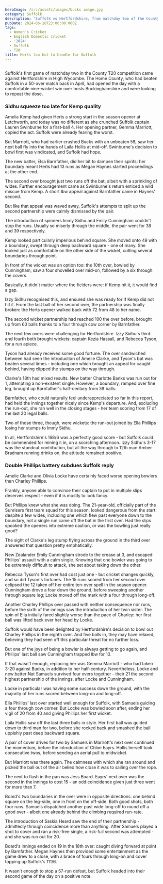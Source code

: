 ```yaml
---
heroImage: /src/assets/images/bucks image.jpg
category: Suffolk
description: 'Suffolk vs Hertfordshire, from matchday two of the County T20 at High Wycombe.'
pubDate: 2024-06-16T23:00:00.000Z
tags:
  - Women's Cricket
  - English Domestic Cricket
  - '2024'
  - Suffolk
  - T20
title: Herts too hot to handle for Suffolk
---
```


##

Suffolk's first game of matchday two in the County T20 competition came against Hertfordshire in High Wycombe. The Home County, who had beaten Suffolk in a 50-over match back in April, had opened the day with a comfortable nine-wicket win over hosts Buckinghamshire and were looking to repeat the dose.

### Sidhu squeeze too late for Kemp quality

Amelia Kemp had given Herts a strong start in the season opener at Letchworth, and today was no different as she crunched Suffolk captain Lauren Swinburne for a first-ball 4. Her opening partner, Gemma Marriott, copied the act. Suffolk were already fearing the worst.

But Marriott, who had earlier crushed Bucks with an unbeaten 58, saw her next ball fly into the hands of Laila Hollis at mid-off. Swinburne's decision to bowl first was vindicated, and Suffolk had hope.

The new batter, Elsa Barnfather, did her bit to dampen their spirits: her boundary meant Herts had 13 runs as Megan Haynes started proceedings at the other end.

The second over brought just two runs off the bat, albeit with a sprinkling of wides. Further encouragement came as Swinburne's return enticed a wild miscue from Kemp. A short lbw appeal against Barnfather came in Haynes' second.

But like that appeal was waved away, Suffolk's attempts to split up the second partnership were calmly dismissed by the pair.

The introduction of spinners Immy Sidhu and Emily Cunningham couldn't stop the runs. Usually so miserly through the middle, the pair went for 38 and 39 respectively.

Kemp looked particularly imperious behind square. She moved onto 49 with a boundary, swept through deep backward square - one of many. She looked just as comfortable on the other side of the wicket, cutting several boundaries through point.

In front of the wicket was an option too: the 10th over, bowled by Cunningham, saw a four shovelled over mid-on, followed by a six through the covers.

Basically, it didn't matter where the fielders were: if Kemp hit it, it would find a gap.

Izzy Sidhu recognised this, and ensured she was ready for if Kemp did not hit it. From the last ball of her second over, the partnership was finally broken: the Herts opener walked back with 72 from 48 to her name.

The second wicket partnership had reached 100 the over before, brought up from 63 balls thanks to a four through cow corner by Barnfather.

The next few overs were challenging for Hertfordshire. Izzy Sidhu's third and fourth both brought wickets: captain Kezia Hassall, and Rebecca Tyson, for a run apiece.

Tyson had already received some good fortune. The over sandwiched between had seen the introduction of Amelie Clarke, and Tyson's bat was beaten several times - including one which brought an appeal for caught behind, having clipped the stumps on the way through.

Clarke's 18th had mixed results. New batter Charlotte Banks was run out for 1, attempting a non-existent single. However, a boundary, ramped over fine leg, brought up Barnfather's half-century from 38 balls.

Barnfather, who could naturally feel underappreciated so far in this report, had held the innings together nicely since Kemp's departure. And, excluding the run-out, she ran well in the closing stages - her team scoring from 17 of the last 20 legal balls.

Two of those three, though, were wickets: the run-out joined by Ella Phillips losing her stumps to Immy Sidhu.

In all, Hertfordshire's 168/6 was a perfectly good score - but Suffolk could be commended for reining it in, on a scorching afternoon. Izzy Sidhu's 3-17 was the standout contribution, but all the way through to 12th man Amber Bradnam running drinks on, the attitude remained positive.

### Double Phillips battery subdues Suffolk reply

Amelie Clarke and Olivia Locke have certainly faced worse opening bowlers than Charley Phillips.

Frankly, anyone able to convince their captain to put in multiple slips deserves respect - even if it is mostly to look fancy.

But Phillips knew what she was doing. The 21-year-old, officially part of the Sunrisers first team squad for this season, looked dangerous from the start: despite a few wides, including one which flew past everyone down to the boundary, not a single run came off the bat in the first over. Had the slips spooked the openers into extreme caution, or was the bowling just really good?

The sight of Clarke's leg stump flying across the ground in the third over answered that question pretty emphatically.

New Zealander Emily Cunningham strode to the crease at 3, and escaped Phillips' assault with a calm single. Knowing that one bowler was going to be extremely difficult to attack, she set about taking down the other.

Rebecca Tyson's first over had cost just one - but cricket changes quickly, and so did Tyson's fortunes. The 15 runs scored from her second over eclipsed the 12 taken off her entire ten-over spell in the season opener. Cunningham drove a four down the ground, before sweeping another through square leg; Locke moved off the mark with a four through long-off.

Another Charley Phillips over passed with neither consequence nor runs, before the sixth of the innings saw the introduction of her twin sister. The spin of Ella initially fared slightly worse than the pace of Charley: her first ball was lifted back over her head by Locke.

Suffolk would have been delighted by Hertfordshire's decision to bowl out Charley Phillips in the eighth over. And five balls in, they may have relaxed, believing they had seen off this particular threat for no further loss.

But one of the joys of being a bowler is always getting to go again, and Phillips' last ball saw Cunningham trapped lbw for 13.

If that wasn't enough, replacing her was Gemma Marriott - who had taken 3-20 against Bucks, in addition to her half-century. Nevertheless, Locke and new batter Nat Samuels survived four overs together - their 21 the second highest partnership of the innings, after Locke and Cunningham.

Locke in particular was having some success down the ground, with the majority of her runs scored between long-on and long-off.

Ella Phillips' last over started well enough for Suffolk, with Samuels guiding a four through cow corner. But Locke was bowled soon after, ending her vigil of 20 from 40 and giving Phillips her first wicket.

Laila Hollis saw off the last three balls in style. Her first ball was guided down to third man for two, before she rocked back and smashed the ball uppishly past deep backward square.

A pair of cover drives for two by Samuels in Marriott's next over continued the momentum, before the introduction of Chloe Eayrs. Hollis herself took consecutive twos, before sending an aerial pull to midwicket.

But Marriott was there again. The calmness with which she ran around and picked the ball out of the air belied how close it was to sailing over the rope.

The next to flash in the pan was Jess Board. Eayrs' next over was the second in the innings to cost 15 - an odd coincidence given just three went for more than 7.

Board's two boundaries in the over were in opposite directions: one behind square on the leg-side, one in front on the off-side. Both good shots, both four runs. Samuels dispatched another past wide long-off to round off a good over - albeit one already behind the climbing required run-rate.

The introduction of Saskia Heard saw the end of their partnership - admittedly through coincidence more than anything. After Samuels played a shot to cover and ran a risk-free single, a risk-full second was attempted - and she was run out for 20.

Board's innings ended on 19 in the 18th over: caught diving forward at point by Barnfather. Megan Haynes then provided some entertainment as the game drew to a close, with a brace of fours through long-on and cover topping up Suffolk's 111/6.

It wasn't enough to stop a 57-run defeat, but Suffolk headed into their second game of the day on a positive note.
